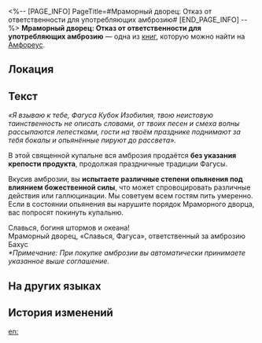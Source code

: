 <%-- [PAGE_INFO]
PageTitle=#Мраморный дворец: Отказ от ответственности для употребляющих амброзию#
[END_PAGE_INFO] --%>
{{Дополнить}}
{{Книга Инфобокс
|id           = 453
|Название     = 
|Изображение  = Предмет Мраморный дворец- Отказ от ответственности для употребляющих амброзию.png
|Мир          = Амфореус
|Томов        = 1
|Автор        = <!--нужно добавить-->
|Описание     = Соглашение, которое ответственный за амброзию в купальне Бахус подготовил для гостей, желающих вкусить амброзии. Гости, которые переоценят свои возможности, после подписания берут ответственность за все понесённые страдания.
|Том1         = {{tx}}
|Источник1    = {{tx|Отсутствует источник}}
|Персонажи    = 
|Фракции      = 
}}
'''Мраморный дворец: Отказ от ответственности для употребляющих амброзию''' — одна из [[Книги|книг]], которую можно найти на [[Амфореус]].

==Локация==
{{Отметка карты|<!--название карты-->|<!--id отметки-->}}

==Текст==
''«Я взываю к тебе, Фагуса Кубок Изобилия, твою неистовую таинственность не описать словами, от твоих песен и смеха волны рассыпаются лепестками, гости на твоём празднике поднимают за тебя бокалы и опьянённые пируют до рассвета».''

В этой священной купальне вся амброзия продаётся '''без указания крепости продукта''', продолжая праздничные традиции Фагусы.

Вкусив амброзии, вы '''испытаете различные степени опьянения под влиянием божественной силы''', что может спровоцировать различные действия или галлюцинации. Мы советуем всем гостям пить умеренно. Если в состоянии опьянения вы нарушите порядок Мраморного дворца, вас попросят покинуть купальню.

Славься, богиня штормов и океана!<br />
Мраморный дворец, «Славься, Фагуса», ответственный за амброзию Бахус<br />
''*Примечание: При покупке амброзии вы автоматически принимаете указанное выше соглашение.''

==На других языках==
{{На других языках
|en   = Marmoreal Palace &mdash; Bath Ambrosia Imbibement Liability Waiver
|zhs  = 云石天宫•浴场秘酿畅饮免责协议
|zht  = 雲石天宮•浴場秘釀暢飲免責協議
|ja   = 雲石の天宮•バルネアのネクタール、飲み放題の免責事項同意書
|ko   = 마모리얼 천궁•목욕탕 암브로시아 음용 면책 합의
|es   = Palacio de Mármol: Exención de responsabilidad por beber ambrosía en las termas
|fr   = Palais marmoréen - Renonciation de responsabilité en cas d'ingestion d'ambroisie dans les bains
|ru   = Мраморный дворец: Отказ от ответственности для употребляющих амброзию
|th   = ข้อตกลง ปฏิเสธความรับผิดชอบต่อน้ำอมฤต ในโรงอาบน้ำแห่งวังศิลาเมฆา
|vi   = Thỏa Thuận Miễn Trừ Trách Nhiệm Khi Uống Rượu Mật Tại Nhà Tắm Thiên Cung Vân Thạch
|de   = Haftungsverzicht für Ambrosiakonsum im Marmorpalast
|id   = Marmoreal Palace: Perjanjian Pembebasan Panggung Jawab untuk Konsumsi Ambrosia di Pemandian
|pt   = Palácio Marmóreo - Termo de Isenção de Embebimento de Banho de Ambrosia
}}

==История изменений==
{{История изменений|3.5}}

[[en:]]